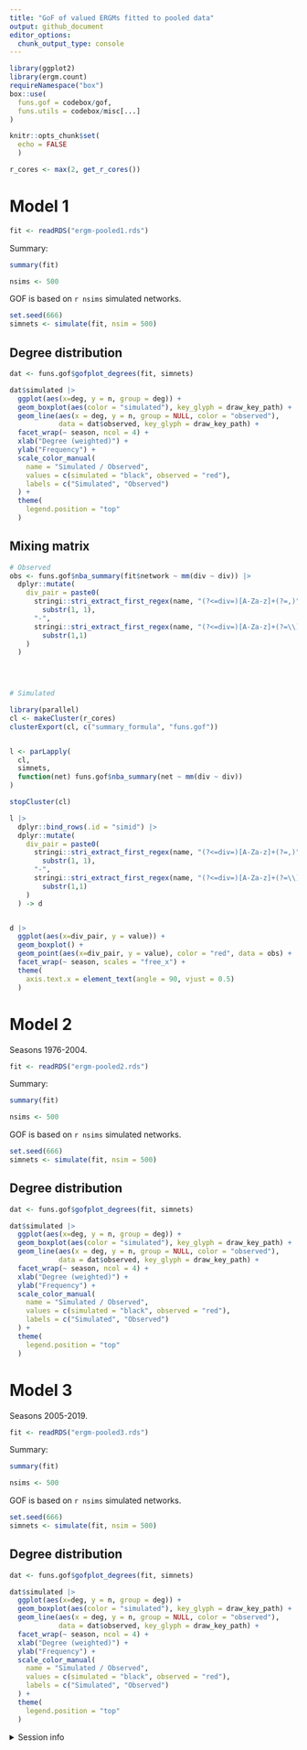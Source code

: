 ```yaml
---
title: "GoF of valued ERGMs fitted to pooled data"
output: github_document
editor_options: 
  chunk_output_type: console
---
```


```r
library(ggplot2)
library(ergm.count)
requireNamespace("box")
box::use(
  funs.gof = codebox/gof,
  funs.utils = codebox/misc[...]
)

knitr::opts_chunk$set(
  echo = FALSE
  )

r_cores <- max(2, get_r_cores())
```




# Model 1

```r
fit <- readRDS("ergm-pooled1.rds")
```

Summary:

```r
summary(fit)
```

```r
nsims <- 500
```

GOF is based on `r nsims` simulated networks.

```r
set.seed(666)
simnets <- simulate(fit, nsim = 500)
```


## Degree distribution

```r
dat <- funs.gof$gofplot_degrees(fit, simnets)

dat$simulated |>
  ggplot(aes(x=deg, y = n, group = deg)) +
  geom_boxplot(aes(color = "simulated"), key_glyph = draw_key_path) +
  geom_line(aes(x = deg, y = n, group = NULL, color = "observed"), 
            data = dat$observed, key_glyph = draw_key_path) +
  facet_wrap(~ season, ncol = 4) +
  xlab("Degree (weighted)") +
  ylab("Frequency") +
  scale_color_manual(
    name = "Simulated / Observed",
    values = c(simulated = "black", observed = "red"),
    labels = c("Simulated", "Observed")
  ) +
  theme(
    legend.position = "top"
  )
```



## Mixing matrix

```r
# Observed
obs <- funs.gof$nba_summary(fit$network ~ mm(div ~ div)) |>
  dplyr::mutate(
    div_pair = paste0(
      stringi::stri_extract_first_regex(name, "(?<=div=)[A-Za-z]+(?=,)") |>
        substr(1, 1),
      "-",
      stringi::stri_extract_first_regex(name, "(?<=div=)[A-Za-z]+(?=\\])") |>
        substr(1,1)
    )
  )
    



# Simulated

library(parallel)
cl <- makeCluster(r_cores)
clusterExport(cl, c("summary_formula", "funs.gof"))


l <- parLapply(
  cl, 
  simnets, 
  function(net) funs.gof$nba_summary(net ~ mm(div ~ div))
)

stopCluster(cl)

l |>
  dplyr::bind_rows(.id = "simid") |>
  dplyr::mutate(
    div_pair = paste0(
      stringi::stri_extract_first_regex(name, "(?<=div=)[A-Za-z]+(?=,)") |>
        substr(1, 1),
      "-",
      stringi::stri_extract_first_regex(name, "(?<=div=)[A-Za-z]+(?=\\])") |>
        substr(1,1)
    )
  ) -> d


d |>
  ggplot(aes(x=div_pair, y = value)) +
  geom_boxplot() +
  geom_point(aes(x=div_pair, y = value), color = "red", data = obs) +
  facet_wrap(~ season, scales = "free_x") +
  theme(
    axis.text.x = element_text(angle = 90, vjust = 0.5)
  )

```





# Model 2

Seasons 1976-2004.

```r
fit <- readRDS("ergm-pooled2.rds")
```

Summary:

```r
summary(fit)
```

```r
nsims <- 500
```

GOF is based on `r nsims` simulated networks.

```r
set.seed(666)
simnets <- simulate(fit, nsim = 500)
```

## Degree distribution

```r
dat <- funs.gof$gofplot_degrees(fit, simnets)

dat$simulated |>
  ggplot(aes(x=deg, y = n, group = deg)) +
  geom_boxplot(aes(color = "simulated"), key_glyph = draw_key_path) +
  geom_line(aes(x = deg, y = n, group = NULL, color = "observed"), 
            data = dat$observed, key_glyph = draw_key_path) +
  facet_wrap(~ season, ncol = 4) +
  xlab("Degree (weighted)") +
  ylab("Frequency") +
  scale_color_manual(
    name = "Simulated / Observed",
    values = c(simulated = "black", observed = "red"),
    labels = c("Simulated", "Observed")
  ) +
  theme(
    legend.position = "top"
  )
```



# Model 3

Seasons 2005-2019.

```r
fit <- readRDS("ergm-pooled3.rds")
```

Summary:

```r
summary(fit)
```

```r
nsims <- 500
```

GOF is based on `r nsims` simulated networks.

```r
set.seed(666)
simnets <- simulate(fit, nsim = 500)
```

## Degree distribution

```r
dat <- funs.gof$gofplot_degrees(fit, simnets)

dat$simulated |>
  ggplot(aes(x=deg, y = n, group = deg)) +
  geom_boxplot(aes(color = "simulated"), key_glyph = draw_key_path) +
  geom_line(aes(x = deg, y = n, group = NULL, color = "observed"), 
            data = dat$observed, key_glyph = draw_key_path) +
  facet_wrap(~ season, ncol = 4) +
  xlab("Degree (weighted)") +
  ylab("Frequency") +
  scale_color_manual(
    name = "Simulated / Observed",
    values = c(simulated = "black", observed = "red"),
    labels = c("Simulated", "Observed")
  ) +
  theme(
    legend.position = "top"
  )
```



<!-- Include folded session info -->
<details>
<summary>Session info</summary>
```r
sessioninfo::session_info()
```
</details>

